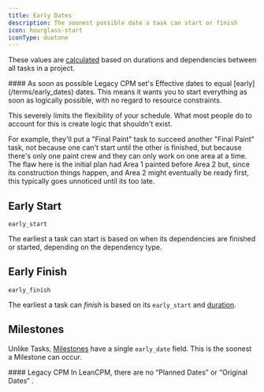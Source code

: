 ```yaml
---
title: Early Dates
description: The soonest possible date a task can start or finish
icon: hourglass-start
iconType: duotone
---
```

These values are [calculated](/calculating_schedules) based on durations and dependencies between all tasks in a project.

<Warning>
#### As soon as possible
 Legacy CPM set's Effective dates to equal [early](/terms/early_dates) dates. This means it wants you to start everything as soon as logically possible, with no regard to resource constraints.

This severely limits the flexibility of your schedule. What most people do to account for this is create logic that shouldn't exist. 

For example, they'll put a "Final Paint" task to succeed another "Final Paint" task, not because one can't start until the other is finished, but because there's only one paint crew and they can only work on one area at a time. The flaw here is the initial plan had Area 1 painted before Area 2 but, since its construction things happen, and Area 2 might eventually be ready first, this typically goes unnoticed until its too late.
</Warning>

## Early Start

`early_start`

The earliest a task can start is based on when its dependencies are finished or started, depending on the dependency type.

## Early Finish

`early_finish`

The earliest a task can *finish* is based on its `early_start` and [duration](/terms/duration).

## Milestones

Unlike Tasks, [Milestones](/terms/milestone) have a single `early_date` field. This is the soonest a Milestone can occur.

<Danger>
#### Legacy CPM
 In LeanCPM, there are no “Planned Dates” or “Original Dates“ .
</Danger>
